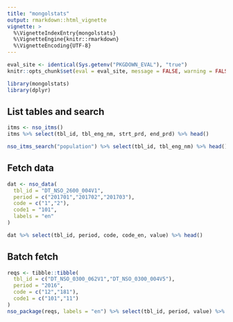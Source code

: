 ```yaml
---
title: "mongolstats"
output: rmarkdown::html_vignette
vignette: >
  %\VignetteIndexEntry{mongolstats}
  %\VignetteEngine{knitr::rmarkdown}
  %\VignetteEncoding{UTF-8}
---
```


```r
eval_site <- identical(Sys.getenv("PKGDOWN_EVAL"), "true")
knitr::opts_chunk$set(eval = eval_site, message = FALSE, warning = FALSE)
```

```r
library(mongolstats)
library(dplyr)
```

## List tables and search

```r
itms <- nso_itms()
itms %>% select(tbl_id, tbl_eng_nm, strt_prd, end_prd) %>% head()

nso_itms_search("population") %>% select(tbl_id, tbl_eng_nm) %>% head()
```

## Fetch data

```r
dat <- nso_data(
  tbl_id = "DT_NSO_2600_004V1",
  period = c("201701","201702","201703"),
  code = c("1","2"),
  code1 = "101",
  labels = "en"
)

dat %>% select(tbl_id, period, code, code_en, value) %>% head()
```

## Batch fetch

```r
reqs <- tibble::tibble(
  tbl_id = c("DT_NSO_0300_062V1","DT_NSO_0300_004V5"),
  period = "2016",
  code = c("12","181"),
  code1 = c("101","11")
)
nso_package(reqs, labels = "en") %>% select(tbl_id, period, value) %>% head()
```
